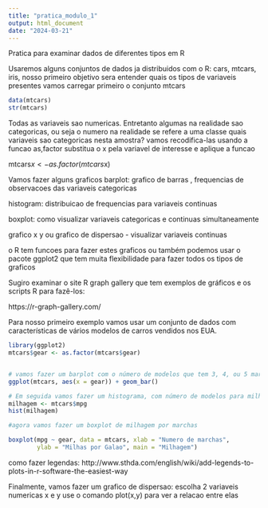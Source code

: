 ```yaml
---
title: "pratica_modulo_1"
output: html_document
date: "2024-03-21"
---
```


Pratica para examinar dados de diferentes tipos em R

Usaremos alguns conjuntos de dados ja distribuidos com o R:
cars, mtcars, iris, 
nosso primeiro objetivo sera entender quais os tipos de variaveis presentes
vamos carregar primeiro o conjunto mtcars

````R
data(mtcars)
str(mtcars)
````
Todas as variaveis sao numericas. Entretanto algumas na realidade sao
categoricas, ou seja o numero na realidade se refere a uma classe
quais variaveis sao categoricas nesta amostra?
vamos recodifica-las usando a funcao as,factor
substitua o x pela variavel de interesse e aplique a funcao

mtcars$x <- as.factor(mtcars$x)

Vamos fazer alguns graficos
barplot: grafico de barras , frequencias de observacoes das variaveis categoricas

histogram:  distribuicao de frequencias para variaveis continuas

boxplot:  como visualizar variaveis categoricas e continuas simultaneamente

grafico x y ou grafico de dispersao - visualizar variaveis continuas

o R tem funcoes para fazer estes graficos ou também podemos usar o pacote ggplot2 que tem muita flexibilidade para fazer todos os tipos de graficos

Sugiro examinar o site R graph gallery que tem exemplos de gráficos e os scripts R para fazê-los:

https://r-graph-gallery.com/



Para nosso primeiro exemplo vamos usar um conjunto de dados com características de vários modelos de carros vendidos nos EUA. 

````R

library(ggplot2)
mtcars$gear <- as.factor(mtcars$gear)


# vamos fazer um barplot com o número de modelos que tem 3, 4, ou 5 marchas:
ggplot(mtcars, aes(x = gear)) + geom_bar()

# Em seguida vamos fazer um histograma, com número de modelos para milhas por galao:
milhagem <- mtcars$mpg
hist(milhagem)

#agora vamos fazer um boxplot de milhagem por marchas

boxplot(mpg ~ gear, data = mtcars, xlab = "Numero de marchas",
        ylab = "Milhas por Galao", main = "Milhagem")

````
como fazer legendas:
http://www.sthda.com/english/wiki/add-legends-to-plots-in-r-software-the-easiest-way

Finalmente, vamos fazer um grafico de dispersao:
escolha 2 variaveis numericas x e y
use o comando plot(x,y) para ver a relacao entre elas
